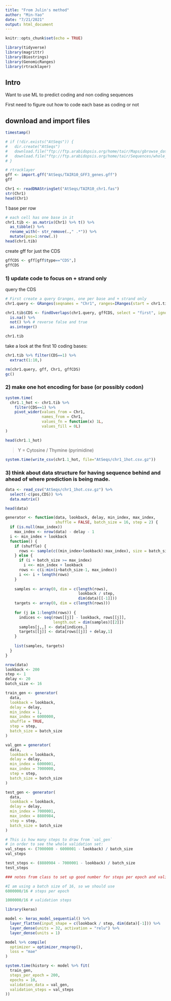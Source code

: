 ```yaml
---
title: "From Julin's method"
author: "Min-Yao"
date: "7/21/2021"
output: html_document
---
```


```r
knitr::opts_chunk$set(echo = TRUE)
```

```r
library(tidyverse)
library(magrittr)
library(Biostrings)
library(GenomicRanges)
library(rtracklayer)
```


## Intro

Want to use ML to predict coding and non coding sequences

First need to figure out how to code each base as coding or not

## download and import files

```r
timestamp()
```


```r
# if (!dir.exists("AtSeqs")) {
#   dir.create("AtSeqs")
#   download.file("ftp://ftp.arabidopsis.org/home/tair/Maps/gbrowse_data/TAIR10/TAIR10_GFF3_genes.gff", "AtSeqs/TAIR10_GFF3_genes.gff")
#   download.file("ftp://ftp.arabidopsis.org/home/tair/Sequences/whole_chromosomes/TAIR10_chr1.fas", "AtSeqs/TAIR10_chr1.fas")
# }
```

```r
# rtracklayer
gff <- import.gff("AtSeqs/TAIR10_GFF3_genes.gff")
gff
```

```r
Chr1 <- readDNAStringSet("AtSeqs/TAIR10_chr1.fas")
str(Chr1)
head(Chr1)
```

1 base per row
```r
# each cell has one base in it
chr1.tib <- as.matrix(Chr1) %>% t() %>%
  as_tibble() %>%
  rename_with(~ str_remove(.," .*")) %>%
  mutate(pos=1:nrow(.))
head(chr1.tib)
```
create gff for just the CDS
```r
gffCDS <- gff[gff$type=="CDS",]
gffCDS
```
### 1) update code to focus on + strand only
query the CDS
```r
# First create a query Granges, one per base and + strand only
chr1.query <- GRanges(seqnames = "Chr1", ranges=IRanges(start = chr1.tib$pos, width = 1), strand="+")

chr1.tib$CDS <- findOverlaps(chr1.query, gffCDS, select = "first", ignore.strand=TRUE) %>%
  is.na() %>%
  not() %>% # reverse false and true
  as.integer()
```

```r
chr1.tib
```

take a look at the first 10 coding bases:
```r
chr1.tib %>% filter(CDS==1) %>%
  extract(1:10,)
```

```r
rm(chr1.query, gff, Chr1, gffCDS)
gc()
```

### 2) make one hot encoding for base (or possibly codon)

```r
system.time(
  chr1.1_hot <- chr1.tib %>%
    filter(CDS==1) %>%
    pivot_wider(values_from = Chr1, 
                names_from = Chr1, 
                values_fn = function(x) 1L, 
                values_fill = 0L)
)

head(chr1.1_hot)
```
> Y = Cytosine / Thymine (pyrimidine)

```r
system.time(write_csv(chr1.1_hot, file="AtSeqs/chr1_1hot.csv.gz"))
```

### 3) think about data structure for having sequence behind and ahead of where prediction is being made.

```r
data <- read_csv("AtSeqs/chr1_1hot.csv.gz") %>%
  select(-c(pos,CDS)) %>%
  data.matrix()

head(data)
```

```r
generator <- function(data, lookback, delay, min_index, max_index,
                      shuffle = FALSE, batch_size = 16, step = 2) {
  if (is.null(max_index))
    max_index <- nrow(data) - delay - 1
  i <- min_index + lookback
  function() {
    if (shuffle) {
      rows <- sample(c((min_index+lookback):max_index), size = batch_size)
    } else {
      if (i + batch_size >= max_index)
        i <<- min_index + lookback
      rows <- c(i:min(i+batch_size-1, max_index))
      i <<- i + length(rows)
    }
    
    samples <- array(0, dim = c(length(rows), 
                                lookback / step,
                                dim(data)[[-1]]))
    targets <- array(0, dim = c(length(rows)))
                     
    for (j in 1:length(rows)) {
      indices <- seq(rows[[j]] - lookback, rows[[j]], 
                     length.out = dim(samples)[[2]])
      samples[j,,] <- data[indices,]
      targets[[j]] <- data[rows[[j]] + delay,1]
    }            
    
    list(samples, targets)
  }
}
```

```r
nrow(data)
lookback <- 200
step <- 1
delay <- 20
batch_size <- 16

train_gen <- generator(
  data,
  lookback = lookback,
  delay = delay,
  min_index = 1,
  max_index = 6000000,
  shuffle = TRUE,
  step = step, 
  batch_size = batch_size
)

val_gen = generator(
  data,
  lookback = lookback,
  delay = delay,
  min_index = 6000001,
  max_index = 7000000,
  step = step,
  batch_size = batch_size
)

test_gen <- generator(
  data,
  lookback = lookback,
  delay = delay,
  min_index = 7000001,
  max_index = 8880984,
  step = step,
  batch_size = batch_size
)

# This is how many steps to draw from `val_gen`
# in order to see the whole validation set:
val_steps <- (7000000 - 6000001 - lookback) / batch_size
val_steps

test_steps <- (8880984 - 7000001 - lookback) / batch_size
test_steps
```

```r
### notes from class to set up good number for steps per epoch and validation steps

#I am using a batch size of 16, so we should use
6000000/16 # steps per epoch

1000000/16 # validation steps
```

```r
library(keras)
```


```r

model <- keras_model_sequential() %>% 
  layer_flatten(input_shape = c(lookback / step, dim(data)[-1])) %>% 
  layer_dense(units = 32, activation = "relu") %>% 
  layer_dense(units = 1)

model %>% compile(
  optimizer = optimizer_rmsprop(),
  loss = "mae"
)

system.time(history <- model %>% fit(
  train_gen,
  steps_per_epoch = 200,
  epochs = 10,
  validation_data = val_gen,
  validation_steps = val_steps
))
```






